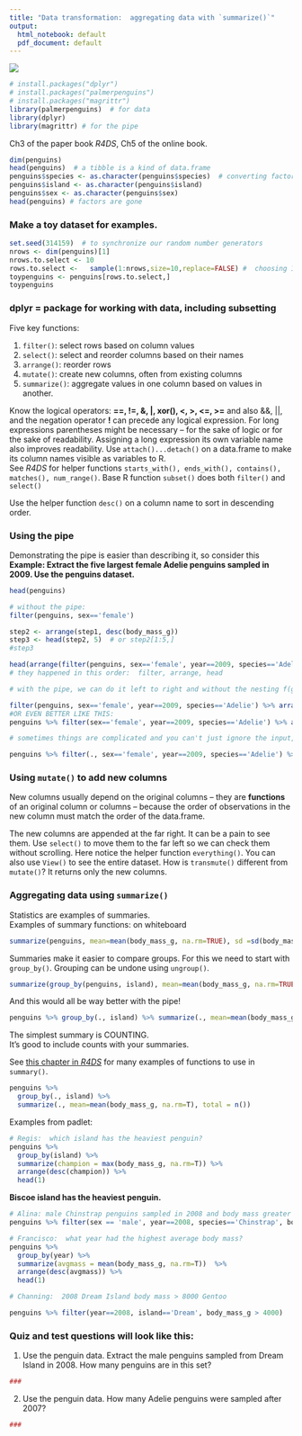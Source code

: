 ```yaml
---
title: "Data transformation:  aggregating data with `summarize()`"
output:
  html_notebook: default
  pdf_document: default
---
```




![](dplyr.jpg)

```r
# install.packages("dplyr")
# install.packages("palmerpenguins")
# install.packages("magrittr")
library(palmerpenguins)  # for data
library(dplyr)
library(magrittr) # for the pipe
```
Ch3 of the paper book *R4DS*, Ch5 of the online book.  



```r
dim(penguins)
head(penguins)  # a tibble is a kind of data.frame
penguins$species <- as.character(penguins$species)  # converting factors to character just in case
penguins$island <- as.character(penguins$island)
penguins$sex <- as.character(penguins$sex)
head(penguins) # factors are gone
```





### Make a toy dataset for examples.

```r
set.seed(314159)  # to synchronize our random number generators
nrows <- dim(penguins)[1]
nrows.to.select <- 10
rows.to.select <-   sample(1:nrows,size=10,replace=FALSE) #  choosing 10 random rows from total of nrows
toypenguins <- penguins[rows.to.select,]
toypenguins
```




### dplyr = package for working with data, including subsetting
Five key functions:

1. `filter()`: select rows based on column values
1. `select()`: select and reorder columns based on their names
1. `arrange()`:  reorder rows
1. `mutate()`: create new columns, often from existing columns
1. `summarize()`:  aggregate values in one column based on values in another. 

Know the logical operators: **==, !=, &, |, xor(), <, >, <=, >=** and also &&, ||, and the negation operator **!** can precede any logical expression.  For long expressions parentheses might be necessary -- for the sake of logic or for the sake of readability. Assigning a long expression its own variable name also improves readability.  Use  `attach()...detach()` on a data.frame to make its column names visible as variables to R.  
See *R4DS* for helper functions `starts_with(), ends_with(), contains(), matches(), num_range()`.  Base R function `subset()` does both `filter()` and `select()`

Use the helper function `desc()` on a column name to sort in descending order.  


### Using the pipe

Demonstrating the pipe is easier than describing it, so consider this **Example:  Extract the five largest female Adelie penguins sampled in 2009. Use the penguins dataset.**
```r
head(penguins)
```


```r
# without the pipe: 
filter(penguins, sex=='female')
```


```r
step2 <- arrange(step1, desc(body_mass_g))
step3 <- head(step2, 5)  # or step2[1:5,]
#step3

head(arrange(filter(penguins, sex=='female', year==2009, species=='Adelie'), desc(body_mass_g)), 5)
# they happened in this order:  filter, arrange, head

# with the pipe, we can do it left to right and without the nesting f(g(h(x))): 

filter(penguins, sex=='female', year==2009, species=='Adelie') %>% arrange(desc(body_mass_g)) %>% head(5)
#OR EVEN BETTER LIKE THIS:
penguins %>% filter(sex=='female', year==2009, species=='Adelie') %>% arrange(desc(body_mass_g)) %>% head(5)

# sometimes things are complicated and you can't just ignore the input, then use "."

penguins %>% filter(., sex=='female', year==2009, species=='Adelie') %>% arrange(., desc(body_mass_g)) %>% head(., 5)
```



### Using `mutate()` to add new columns
New columns usually depend on the original columns -- they are **functions** of an original column or columns -- because the order of observations in the new column must match the order of the data.frame.

The new columns are appended at the far right.  It can be a pain to see them.  Use `select()` to move them to the far left so we can check them without scrolling.  Here notice the helper function `everything()`.  You can also use `View()` to see the entire dataset.   How is `transmute()` different from `mutate()`? It returns only the new columns.  
 
### Aggregating data using `summarize()`

Statistics are examples of summaries.  
Examples of summary functions: on whiteboard

```r
summarize(penguins, mean=mean(body_mass_g, na.rm=TRUE), sd =sd(body_mass_g, na.rm=TRUE))
```


Summaries make it easier to compare groups.  For this we need to start with `group_by()`.
Grouping can be undone using `ungroup()`.  
```r
summarize(group_by(penguins, island), mean=mean(body_mass_g, na.rm=TRUE))
```




And this would all be way better with the pipe!
```r
penguins %>% group_by(., island) %>% summarize(., mean=mean(body_mass_g, na.rm=T))
```

The simplest summary is COUNTING.  
It's good to include counts with your summaries.  

See [this chapter in *R4DS*](https://r4ds.had.co.nz/transform.html) for many examples of functions to use in `summary()`.  

```r
penguins %>% 
  group_by(., island) %>% 
  summarize(., mean=mean(body_mass_g, na.rm=T), total = n())
```


Examples from padlet:  

```r
# Regis:  which island has the heaviest penguin? 
penguins %>% 
  group_by(island) %>% 
  summarize(champion = max(body_mass_g, na.rm=T)) %>% 
  arrange(desc(champion)) %>% 
  head(1)

```
**Biscoe island has the heaviest penguin.**

```r
# Alina: male Chinstrap penguins sampled in 2008 and body mass greater than 3500.
penguins %>% filter(sex == 'male', year==2008, species=='Chinstrap', body_mass_g > 3500)
```
```r
# Francisco:  what year had the highest average body mass?
penguins %>% 
  group_by(year) %>%  
  summarize(avgmass = mean(body_mass_g, na.rm=T))  %>% 
  arrange(desc(avgmass)) %>% 
  head(1)
```
```r
# Channing:  2008 Dream Island body mass > 8000 Gentoo

penguins %>% filter(year==2008, island=='Dream', body_mass_g > 4000)
```



### Quiz and test questions will look like this:   

1) Use the penguin data.  Extract the male penguins sampled from Dream Island in 2008.  How many penguins are in this set?  
```r
###
```
2) Use the penguin data.  How many Adelie penguins were sampled after 2007? 
```r
###
```



